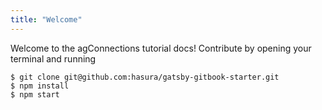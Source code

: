 ```yaml
---
title: "Welcome"
---
```


Welcome to the agConnections tutorial docs! Contribute by opening your terminal and running

```
$ git clone git@github.com:hasura/gatsby-gitbook-starter.git
$ npm install
$ npm start
```
